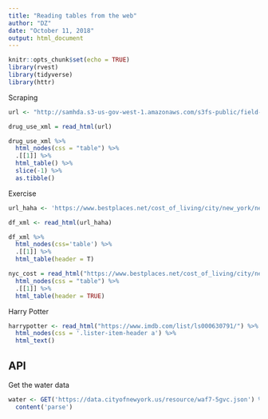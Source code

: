 ```yaml
---
title: "Reading tables from the web"
author: "DZ"
date: "October 11, 2018"
output: html_document
---
```


```r
knitr::opts_chunk$set(echo = TRUE)
library(rvest)
library(tidyverse)
library(httr)
```

Scraping
```r
url <- "http://samhda.s3-us-gov-west-1.amazonaws.com/s3fs-public/field-uploads/2k15StateFiles/NSDUHsaeShortTermCHG2015.htm"

drug_use_xml = read_html(url)

drug_use_xml %>%
  html_nodes(css = "table") %>% 
  .[[1]] %>%
  html_table() %>% 
  slice(-1) %>% 
  as.tibble()
```

Exercise
```r
url_haha <- 'https://www.bestplaces.net/cost_of_living/city/new_york/new_york'

df_xml <- read_html(url_haha)

df_xml %>% 
  html_nodes(css='table') %>% 
  .[[1]] %>% 
  html_table(header = T)

nyc_cost = read_html("https://www.bestplaces.net/cost_of_living/city/new_york/new_york") %>%
  html_nodes(css = "table") %>%
  .[[1]] %>%
  html_table(header = TRUE)
```

Harry Potter
```r
harrypotter <- read_html("https://www.imdb.com/list/ls000630791/") %>% 
  html_nodes(css = '.lister-item-header a') %>% 
  html_text()
```


## API

Get the water data
```r
water <- GET('https://data.cityofnewyork.us/resource/waf7-5gvc.json') %>% 
  content('parse')
```

